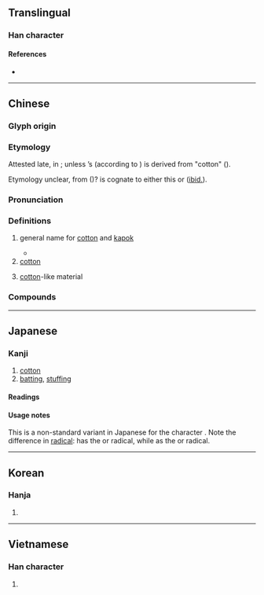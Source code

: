 {{character info}}
==Translingual==

===Han character===
{{Han char|rn=75|rad=木|as=08|sn=12|four=46927|canj=DHAB|ids=⿰木帛}}

====References====
* {{Han ref|kx=0531.240|dkj=14919|dj=0920.080|hdz=21234.030|uh=68C9|ud=26825|bh=B4D6|bd=46294}}

----

==Chinese==
{{zh-forms|alt=檰,㮌,𣏜}}

===Glyph origin===
{{Han etym}}

===Etymology===
Attested late, in {{w|Tang dynasty}}; unless ''{{w|Shijing}}''’s {{och-l|綿蠻|tiny, delicate}} (according to ''{{w|Mao Commentary}}'') is derived from "cotton" ({{zh-ref|Schuessler, 2007}}).

Etymology unclear, from {{inh|zh|sit-pro|-}} ({{zh-ref|Schuessler, 2007}})? {{cog|bo|བལ།}} is cognate to either this or {{och-l|蟠|to coil, to curl}} ([[ibid.]]).

===Pronunciation===
{{zh-pron
|m=mián
|m-s=mian2
|c=min4
|c-t=
|g=
|h=pfs=mièn;gd=miên2
|j=mie1
|mb=mîng
|md=mièng
|mn=ml:biân/mî
|mn_note=biân - literary; mî - vernacular
|mn-t=mi5/miang5/miêng5
|mn-t_note=miang5/miêng5 - used in place names (miêng5 - Chaozhou)
|w=3mi
|x=mienn2
|mc=y
|oc=y
|ma=Zh-mián.ogg
|cat=n,a
}}

===Definitions===
{{zh-hanzi}}

# general name for [[cotton]] and [[kapok]]
#: {{zh-x|木棉|kapok}}
#: {{zh-x|樹棉|''[[Gossypium hirsutum]]'' ([[tree cotton]])}}
#* {{zh-x|清-源 郡…… 西 至 ^棉-田 村 二百 八十 五 里。|Qingyuan commandery: [...], 285-li away from the '''Cotton'''-Field hamlet to the west.|ref=Tongdian}}
# [[cotton]]
#: {{zh-x|棉衣|cotton-padded clothing}}
# [[cotton]]-like material
#: {{zh-x|石棉|asbestos}}

===Compounds===
{{zh-der|棉條|棉花糖|棉花|棉被|棉布|石棉|棉絮|棉襖|棉紙|岩棉|大陸棉|四兩棉花|原棉|摘棉花|棉纖維|棉襪|棉花嘴|泡棉|棉紗|棉花絨|木棉花|棉田|棉桃|棉花耳朵|木棉|皮棉|棉花胎|棉布婚|棉鈴|棉都|棉袍|棉線|棉紡|石棉瓦|棉花火藥|石棉症|棉織品|棉薄之力|棉球|棉被窩|棉猴兒|棉籽|棉手籠|棉婚|脫脂棉|純棉|紡棉花|藥棉|絲棉|高棉|草棉|紅棉|絲光棉|班迭棉吉|軋棉|棉蘭老}}

----

==Japanese==

===Kanji===
{{ja-kanji|grade=uc|rs=木08}}

# [[cotton]]
# [[batting]], [[stuffing]]

====Readings====
{{ja-readings
|goon=めん
|kanon=べん
|kun=わた-
}}

====Usage notes====
This is a non-standard variant in Japanese for the character {{m|ja|綿}}. Note the difference in [[radical]]: {{lang|ja|棉}} has the {{m|ja|木}} or {{m|en|tree}} radical, while {{m|ja|綿}} as the {{m|ja|糸}} or {{m|en|thread}} radical.

----

==Korean==

===Hanja===
{{ko-hanja|면}}

# {{rfdef|ko|sort=木08}}

----

==Vietnamese==

===Han character===
{{vi-readings|rs=木08|readings=miên}}

# {{rfdef|vi|sort=木08}}